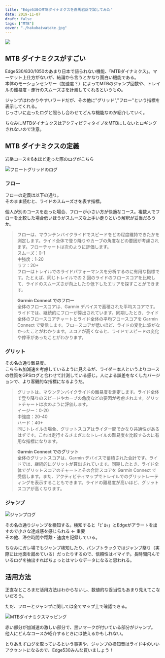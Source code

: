 ```yaml
---
title: "Edge530のMTBダイナミクスを白馬岩岳で試してみた"
date: 2019-11-07
draft: false
tags: ["MTB"]
cover: "./hakubaiwatake.jpg"
---
```


![ ](./hakubaiwatake.jpg)

## MTB ダイナミクスがすごい

Edge530/830/1050のあまり日本で語られない機能、「MTBダイナミクス」。マーケット上仕方がないが、結論から言うとかなり面白い機能である。  
本体のモーションセンサー（加速度？）によってMTBのジャンプ回数や、トレイルの難易度・走行のスムーズさを計測してくれるというもの。

ジャンプはわかりやすいワードだが、その他に"グリッド","フロー"という指標を表示してくれる。  
じっさいに走ったログと照らし合わせてどんな機能なのか紹介していく。

ちなみにMTBダイナミクスはアクティビティタイプをMTBにしないとロギングされないので注意。

<LinkBox url="https://www.amazon.co.jp/dp/B08DD3LRH3/" isAmazonLink />

## MTB ダイナミクスの定義

岩岳コースを6本ほど走った際のログがこちら

![フロートグリッドのログ](./flow_grid.png)

### フロー

フローの定義は以下の通り。  
そのまま読むと、ライドのスムーズさを表す指標。

個人が別のコースを走った場合、フローが小さい方が快適なコース。複数人でフローを比較した場合低いほうがスムーズな上手い走りという解釈が妥当だろうか。

> フローは、マウンテンバイクライドでスピードをどの程度維持できたかを測定します。ライド全体で登り降りやカーブの角度などの要因が考慮されます。フローチャートは次のように評価します。  
> スムーズ：0-1  
> 中強度：1-20  
> ラフ：20+  
> フローはトレイルでのライドパフォーマンスを分析するのに有用な指標です。たとえば、同じトレイルでの 2 回のライドのフロースコアを比較して、ライドのスムーズさが向上したり低下したエリアを探すことができます。
>
> **Garmin Connect でのフロー**  
> 全体のフロースコアは、Garmin デバイスで蓄積された平均スコアです。ライドでは、継続的にフローが算出されています。同期したとき、ライド全体のフロースコアチャートとライド全体の平均フロースコアを Garmin Connect で受信します。フロースコアが低いほど、ライドの変化に波がなかったことがわかります。スコアが高くなると、ライドでスピードの変化や停車があったことがわかります。

### グリット

その名の通り難易度。  
こちらも加減速を考慮しているように見えるが、ライダー本人というよりコースの性質をGPSログと合わせて計測している感じ。人による誤差をなくしたバージョンで、より客観的な指標になるようだ。

> グリットは、マウンテンバイクライドの難易度を測定します。ライド全体で登り降りのスピードやカーブの角度などの要因が考慮されます。グリットチャートは次のように評価します。  
> イージー：0-20  
> 中強度：20-40  
> ハード：40+  
> 同じトレイルの場合、グリットスコアはライダー間でかなり共通性があるはずです。これは走行するさまざまなトレイルの難易度を比較するのに有用な指標になります。
>
> **Garmin Connect でのグリット**  
> 全体のグリットスコアは、Garmin デバイスで蓄積された合計です。ライドでは、継続的にグリットが算出されています。同期したとき、ライド全体でグリットスコアのチャートとその合計スコアを Garmin Connect で受信します。また、アクティビティマップでトレイルでのグリットレーティングを表示することもできます。ライドの難易度が高いほど、グリットスコアが高くなります。

### ジャンプ

![ジャンプログ](./jump.png)

その名の通りジャンプを検知する。検知すると「ﾋﾟﾛｯ」とEdgeがアラートを出すので小さな達成感を感じられる ← 重要  
その他、滞空時間や距離・速度を記録している。

ちなみにガレ場でもジャンプ検知したり、パンプトラックではジャンプ祭り（実際には地面を舐めている）だったりするので、信頼性はイマイチ。長時間飛んでいるログを抽出すればちょっとはマシなデータになると思われる。

## 活用方法

正直なところまだ活用方法はわからないし、数値的な妥当性もあまり見えてこないだろう。

ただ、フローとジャンプに関しては全てマップ上で確認できる。

![MTBダイナミクスマッピング](./mtbd_map.png)

赤い部分が加減速の激しい部分で、黒いマークが付いている部分がジャンプ。  
他人にどんなコースか紹介するときには使えるかもしれない。

とりあえずログを取っているという事実や、ジャンプの検知音はライド中のいいアクセントになるので、Edge530みんな買いましょう！

<LinkBox isAmazonLink url="https://www.amazon.co.jp/dp/B08DD4H38R/" />
